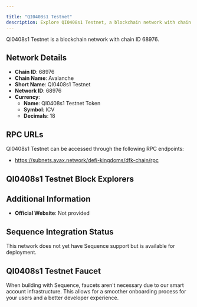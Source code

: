 ```yaml
---

title: "QI0408s1 Testnet"
description: Explore QI0408s1 Testnet, a blockchain network with chain ID 68976. Learn about its native currency, QI0408s1 Testnet Token, and how to interact with the network.
---
```




QI0408s1 Testnet is a blockchain network with chain ID 68976.

## Network Details

- **Chain ID**: 68976
- **Chain Name**: Avalanche
- **Short Name**: QI0408s1 Testnet
- **Network ID**: 68976
- **Currency**: 
  - **Name**: QI0408s1 Testnet Token
  - **Symbol**: ICV
  - **Decimals**: 18

## RPC URLs

QI0408s1 Testnet can be accessed through the following RPC endpoints:

- https://subnets.avax.network/defi-kingdoms/dfk-chain/rpc

## QI0408s1 Testnet Block Explorers



## Additional Information

- **Official Website**: Not provided

## Sequence Integration Status

This network does not yet have Sequence support but is available for deployment.

## QI0408s1 Testnet Faucet

When building with Sequence, faucets aren't necessary due to our smart account infrastructure. This allows for a smoother onboarding process for your users and a better developer experience.
